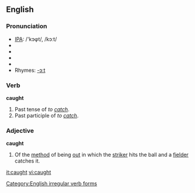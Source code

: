 ==English==

{{rank|struck|man's|write|651|caught|below|window|instead}}

===Pronunciation===
* [[w:IPA|IPA]]: /'kɔφt/, /kɔːt/
* {{audio|en-us-caught.ogg|Audio (US)}}
* {{audio|en-us-inlandnorth-caught.ogg|Audio (US-Inland North)}}
* {{audio|en-au-caught.ogg|Audio (Australia)}}
* {{audio|en-uk-caught.ogg|Audio (UK)}}
* Rhymes: [[Rhymes:English:-ɔːt|-ɔːt]]

===Verb===
'''caught'''

# Past tense of ''to [[catch]]''.
# Past participle of ''to [[catch]]''.

===Adjective===
'''caught'''

# {{Cricket}} Of the [[method]] of being [[out]] in which the [[striker]] hits the ball and a [[fielder]] catches it.

[[Category:English irregular verb forms]]

[[it:caught]]
[[vi:caught]]